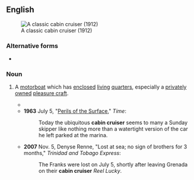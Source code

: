 {{also|cabin-cruiser}}

==English==
{{wikipedia}}
[[File:FMIB 44586 36-Ft Cabin Cruiser 'June,' Owned by C C Horton of Chicago Built by the Matthews Boat Co and Powered with 25-40 Sterling.jpeg|thumb|right|A classic cabin cruiser (1912)]]

===Alternative forms===
* {{l|en|cabin-cruiser}}

===Noun===
{{en-noun}}

# {{lb|en|watercraft}} A [[motorboat]] which has [[enclosed]] [[living]] [[quarters]], especially a [[private]]ly [[owned]] [[pleasure craft]].
#* {{quote-text|en|year=1917|author=Ralph Henry Barbour|title=The Adventure Club Afloat|chapter=4|passage=A hundred yards away a cluster of boys on the deck of a sturdy '''cabin-cruiser''' swung their caps and sent a hail across.}}
#* '''1963''' July 5, "[http://www.time.com/time/magazine/article/0,9171,875037,00.html Perils of the Surface]," ''Time'':
#*: Today the ubiquitous '''cabin cruiser''' seems to many a Sunday skipper like nothing more than a watertight version of the car he left parked at the marina.
#* '''2007''' Nov. 5, Denyse Renne, "Lost at sea; no sign of brothers for 3 months," ''Trinidad and Tobago Express'':
#*: The Franks were lost on July 5, shortly after leaving Grenada on their '''cabin cruiser''' ''Reel Lucky''.